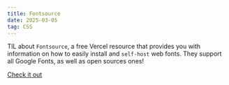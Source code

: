 ```yaml
---
title: Fontsource
date: 2025-03-05
tag: CSS
---
```


TIL about `Fontsource`, a free Vercel resource that provides you with information on how to easily
install and `self-host` web fonts. They support all Google Fonts, as well as open sources ones!

[Check it out](https://fontsource.org/)
